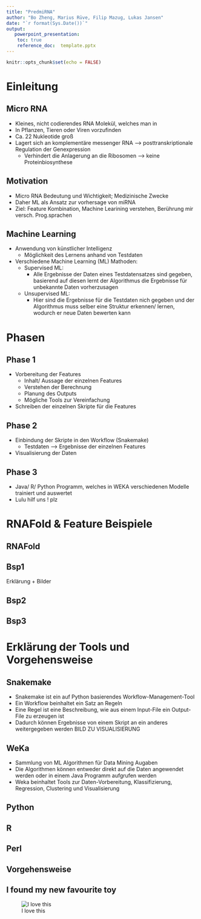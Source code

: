 ```yaml
---
title: "PredmiRNA"
author: "Bo Zheng, Marius Rüve, Filip Mazug, Lukas Jansen"
date: "`r format(Sys.Date())`"
output: 
   powerpoint_presentation:
    toc: true
    reference_doc:  template.pptx
---
```


```r
knitr::opts_chunk$set(echo = FALSE)
```


# Einleitung

## Micro RNA

- Kleines, nicht codierendes RNA Molekül, welches man in 
- In Pflanzen, Tieren oder Viren vorzufinden
- Ca. 22 Nukleotide groß
- Lagert sich an komplementäre messenger RNA --> posttranskriptionale Regulation der Genexpression
  - Verhindert die Anlagerung an die Ribosomen --> keine Proteinbiosynthese

## Motivation

- Micro RNA Bedeutung und Wichtigkeit; Medizinische Zwecke
- Daher ML als Ansatz zur vorhersage von miRNA
- Ziel: Feature Kombination, Machine Learining verstehen, Berührung mir versch. Prog.sprachen

## Machine Learning

- Anwendung von künstlicher Intelligenz
  - Möglichkeit des Lernens anhand von Testdaten
- Verschiedene Machine Learning (ML) Mathoden:
  - Supervised ML:
    - Alle Ergebnisse der Daten eines Testdatensatzes sind gegeben, basierend auf diesen lernt der Algorithmus die Ergebnisse für unbekannte Daten vorherzusagen
  - Unsupervised ML:
    - Hier sind die Ergebnisse für die Testdaten nich gegeben und der Algorithmus muss selber eine Struktur erkennen/ lernen, wodurch er neue Daten bewerten kann

# Phasen

## Phase 1

- Vorbereitung der Features
  - Inhalt/ Aussage der einzelnen Features
  - Verstehen der Berechnung
  - Planung des Outputs
  - Mögliche Tools zur Vereinfachung
- Schreiben der einzelnen Skripte für die Features

## Phase 2

- Einbindung der Skripte in den Workflow (Snakemake)
  - Testdaten --> Ergebnisse der einzelnen Features
- Visualisierung der Daten

## Phase 3

- Java/ R/ Python Programm, welches in WEKA verschiedenen Modelle trainiert und auswertet
- Lulu hilf uns ! plz 


# RNAFold & Feature Beispiele

## RNAFold

## Bsp1
Erklärung + Bilder

## Bsp2

## Bsp3

# Erklärung der Tools und Vorgehensweise

## Snakemake

- Snakemake ist ein auf Python basierendes Workflow-Management-Tool
- Ein Workflow beinhaltet ein Satz an Regeln
- Eine Regel ist eine Beschreibung, wie aus einem Input-File ein Output-File zu erzeugen ist
- Dadurch können Ergebnisse von einem Skript an ein anderes weitergegeben werden
BILD ZU VISUALISIERUNG

## WeKa

- Sammlung von ML Algorithmen für Data Mining Augaben
- Die Algorithmen können entweder direkt auf die Daten angewendet werden oder in einem Java Programm aufgrufen werden
-  Weka beinhaltet Tools zur Daten-Vorbereitung, Klassifizierung, Regression, Clustering und Visualisierung

## Python

## R

## Perl

## Vorgehensweise

## I found my new favourite toy
![I love this](https://i.imgur.com/DktJUwl.gif)


